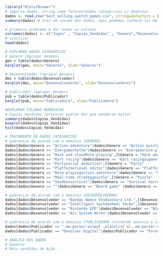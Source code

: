 
```r
library("RColorBrewer")
# importa dados, string como fatores(dados categóricos c/ domínio)
dados <- read.csv("best_selling_switch_games.csv", stringsAsFactors = FALSE) #força os dados categóricos a serem caracteres.
summary(dados) # traz um resumo dos dados, aqui podemos conhecê-los melhor
```

```r
# primeiro problema é dar nomes as colunas
colnames(dados) <- c("Jogos" , "Copias_Vendidas" , "Genero","Desenvolvedor" ,"Publicador" ,"Desde" ,"Data de Lançamento")
# visulizar
head(dados)
```

```r
# EXPLORAR DADOS CATEGÓRICOS
# genero (Agrupar mesmos)
gen = table(dados$Genero)
barplot(gen, main="Gêneros", xlab="Gêneros")
```

```r
# desenvolvedor (agrupar mesmos)
des = table(dados$Desenvolvedor)
barplot(des, main="Desenvolvedores", xlab="Desenvolvedores")
```

```r
# publicador (agrupar mesmos)
pub = table(dados$Publicador)
barplot(pub, main="Publicadora", xlab="Publicadora")
```

```r
#EXPLORAR COLUNAS NUMÉRICAS
# Copias Vendidas (procurar padrão dos que venderam muito)
summary(dados$Copias_Vendidas)
boxplot(dados$Copias_Vendidas)
hist(dados$Copias_Vendidas)
```

```r
# TRATAMENTO DE DADOS CATEGÓRICOS
# padroniza de acordo com o dominio (GENERO)
dados[dados$Genero == "Action-adventure"|dados$Genero == "Action puzzle" |dados$Genero == "Action role-playing" |dados$Genero == "Action-adventure, Hack and Slash",]$Genero = "Action"
dados[dados$Genero == "Exergamerhythm"|dados$Genero == "Exergamerole-playing",]$Genero = "Exergame"
dados[dados$Genero == "Hack and slashRole-playing",]$Genero = "Hack and slash"
dados[dados$Genero == "Kart racing"|dados$Genero == "Kart racingaugmented reality",]$Genero = "Kart"
dados[dados$Genero == "Partysocial deduction",]$Genero = "Party"
dados[dados$Genero == "PlatformerLevel editor"|dados$Genero == "Platformercompilation",]$Genero = "Plataformer"
dados[dados$Genero == "Role-playingaction-adventure"|dados$Genero == "Simulationrole-playing" |dados$Genero == "Tactical role-playing",]$Genero = "Role-playing"
dados[dados$Genero == "Real-time strategypuzzle",]$Genero = "Puzzle"
dados[dados$Genero == "Sandboxsurvival"|dados$Genero == "Survival horror",]$Genero = "Survival"
dados[dados$Genero == ""|dados$Genero == "Board game" |dados$Genero == "Bullet hell" |dados$Genero == "Construction kit"|dados$Genero == "Photography" |dados$Genero == "Programming" |dados$Genero == "Rhythm"|dados$Genero == "Roguelike" |dados$Genero == "Social simulation" |dados$Genero == "Stealth"|dados$Genero == "Tabletop game",]$Genero = "Others"
```

```r
# padroniza de acordo com o dominio (DESENVOLVEDORA)
dados[dados$Desenvolvedor == "Bandai Namco StudiosSora Ltd.",]$Desenvolvedor = "Bandai Namco Studios"
dados[dados$Desenvolvedor == "Intelligent SystemsKoei Tecmo",]$Desenvolvedor = "Intelligent Systems"
dados[dados$Desenvolvedor == "Nintendo EPD"|dados$Desenvolvedor == "Nintendo EPD, indieszero"|dados$Desenvolvedor == "Nintendo EPDIntelligent Systems"|dados$Desenvolvedor == "MercurySteamNintendo EPD"|dados$Desenvolvedor == "Nintendo EPDEighting"|dados$Desenvolvedor == "Retro Studios",]$Desenvolvedor = "Nintendo"
dados[dados$Desenvolvedor == "Arc System Works"|dados$Desenvolvedor == "Atlus"|dados$Desenvolvedor == "CyberConnect2"|dados$Desenvolvedor == "Dimps"|dados$Desenvolvedor == "Dodge Roll"|dados$Desenvolvedor == "Good-Feel"|dados$Desenvolvedor == "ILCA"|dados$Desenvolvedor == "Innersloth"|dados$Desenvolvedor == "Konami"|dados$Desenvolvedor == "Marvelous"|dados$Desenvolvedor == "Mojang"|dados$Desenvolvedor == "Noble Muffins"|dados$Desenvolvedor == "Spike Chunsoft"|dados$Desenvolvedor == "Square EnixAcquire"|dados$Desenvolvedor == "Tantalus Media"|dados$Desenvolvedor == "Team Ninja"|dados$Desenvolvedor == "Ubisoft ParisUbisoft Milan"|dados$Desenvolvedor == "Velan Studios",]$Desenvolvedor = "Others"
```

```r
# padroniza de acordo com o dominio (PUBLICADORA (nintendo anuncia a cada trimestrs, outras não))
dados[dados$Publicador == ".mw-parser-output .plainlist ol,.mw-parser-output .plainlist ul{line-height:inherit;list-style:none;margin:0;padding:0}.mw-parser-output .plainlist ol li,.mw-parser-output .plainlist ul li{margin-bottom:0}JP: Koei TecmoNA/PAL: Nintendo"|dados$Publicador == "JP: AtlusNA: SegaPAL: Nintendo"|dados$Publicador == "JP: ImagineerNA/PAL: Nintendo"|dados$Publicador == "JP: Koei TecmoNA/PAL: Nintendo"|dados$Publicador == "JP: Square EnixNA/PAL: Nintendo"|dados$Publicador == "JP: The Pokémon CompanyNA/PAL: Nintendo"|dados$Publicador == "NA/PAL: UbisoftJP/KOR: Nintendo[18]"|dados$Publicador == "The Pokémon CompanyNintendo",]$Publicador = "Nintendo"
dados[dados$Publicador == "Devolver Digital"|dados$Publicador == "Forever Entertainment"|dados$Publicador == "Innersloth"|dados$Publicador == "JP: Konami"|dados$Publicador == "JP: Xbox Game StudiosNA/PAL: Mojang"|dados$Publicador == "Xseed Games",]$Publicador = "Others"
```

```r
# ANÁLISE DOS DADOS
# Generos
# Mais vendidos de Ação

```

